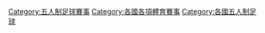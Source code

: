 {{Categories by country|nocat}}
[[Category:五人制足球賽事|Category:五人制足球賽事]]
[[Category:各國各項體育賽事|Category:各國各項體育賽事]]
[[Category:各國五人制足球|Category:各國五人制足球]]